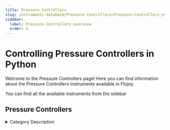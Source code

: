 ```yaml
---
title: Pressure Controllers
slug: instruments-database/Pressure Controllers/Pressure-Controllers_overview
sidebar:
  label: Pressure Controllers overview
  order: 3
---
```


# Controlling Pressure Controllers in Python

Welcome to the Pressure Controllers page! Here you can find information about the Pressure Controllers instruments available in Flojoy.

You can find all the available instruments from the sidebar



## Pressure Controllers

<details> 
<summary>Category Description</summary> 
A pressure regulator is a valve that controls the pressure of a fluid to a desired value, using negative feedback from the controlled pressure.
</details> 

<div className="flex flex-wrap">

<InstrumentThumbnail 
    path='Pressure Controllers/GE/Gepressctrlpace-5000'
    img=''
    label='Druck PACE5000'    
/>

</div>